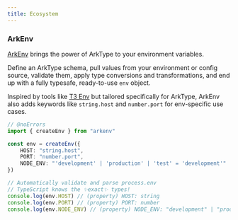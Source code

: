 ```yaml
---
title: Ecosystem
---
```


### ArkEnv

[ArkEnv](https://arkenv.js.org) brings the power of ArkType to your environment variables.

Define an ArkType schema, pull values from your environment or config source, validate them, apply type conversions and transformations, and end up with a fully typesafe, ready-to-use `env` object.

Inspired by tools like [T3 Env](https://env.t3.gg) but tailored specifically for ArkType, ArkEnv also adds keywords like `string.host` and `number.port` for env-specific use cases.

```ts
// @noErrors
import { createEnv } from "arkenv"

const env = createEnv({
	HOST: "string.host",
	PORT: "number.port",
	NODE_ENV: "'development' | 'production' | 'test' = 'development'"
})

// Automatically validate and parse process.env
// TypeScript knows the ✨exact✨ types!
console.log(env.HOST) // (property) HOST: string
console.log(env.PORT) // (property) PORT: number
console.log(env.NODE_ENV) // (property) NODE_ENV: "development" | "production" | "test"
```
